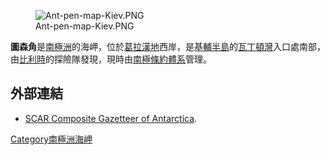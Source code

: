[[Image:Ant-pen-map-Kiev.PNG|thumb]]

{{coord|65|16|S|64|8|W|display=title}}

'''圖森角'''是[[南極洲|南極洲]]的海岬，位於[[葛拉漢地|葛拉漢地]]西岸，是[[基輔半島|基輔半島]]的[[瓦丁頓灣|瓦丁頓灣]]入口處南部，由[[比利時|比利時]]的探險隊發現，現時由[[南極條約體系|南極條約體系]]管理。

==外部連結==
* [http://data.aad.gov.au/aadc/gaz/scar/ SCAR Composite Gazetteer of Antarctica]{{WebCite|url=https://www.webcitation.org/5ug2CfC7m?url=http://data.aad.gov.au/aadc/gaz/scar/ |date=20101202140255 |dateformat=iso }}.

[[Category南極洲海岬|Category南極洲海岬]]

{{DEFAULTSORT:Cape Tuxen}}


{{GrahamCoast-geo-stub}}